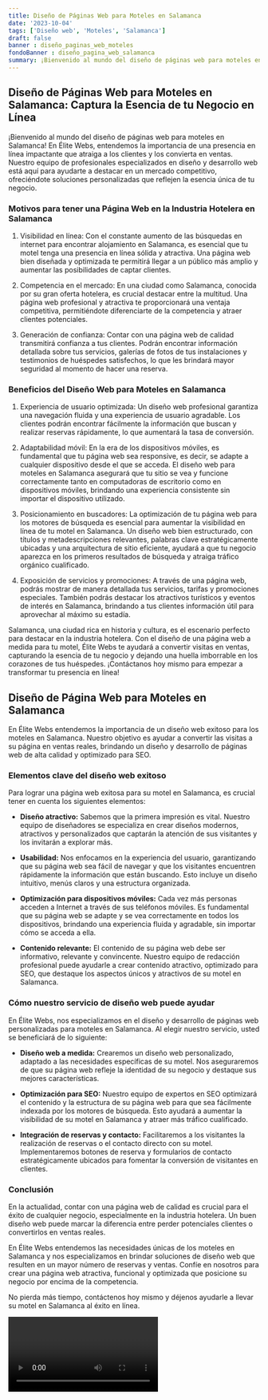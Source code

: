 ```yaml
---
title: Diseño de Páginas Web para Moteles en Salamanca
date: '2023-10-04'
tags: ['Diseño web', 'Moteles', 'Salamanca']
draft: false
banner : diseño_paginas_web_moteles
fondoBanner : diseño_pagina_web_salamanca
summary: ¡Bienvenido al mundo del diseño de páginas web para moteles en Salamanca! En Élite Webs, entendemos la importancia de una presencia en línea impactante que atraiga a los clientes y los convierta en ventas. Nuestro equipo de profesionales especializados en diseño y desarrollo web está aquí para ayudarte a destacar en un mercado competitivo, ofreciéndote soluciones personalizadas que reflejen la esencia única de tu negocio.
---
```


## Diseño de Páginas Web para Moteles en Salamanca: Captura la Esencia de tu Negocio en Línea

¡Bienvenido al mundo del diseño de páginas web para moteles en Salamanca! En Élite Webs, entendemos la importancia de una presencia en línea impactante que atraiga a los clientes y los convierta en ventas. Nuestro equipo de profesionales especializados en diseño y desarrollo web está aquí para ayudarte a destacar en un mercado competitivo, ofreciéndote soluciones personalizadas que reflejen la esencia única de tu negocio.

### Motivos para tener una Página Web en la Industria Hotelera en Salamanca

1. Visibilidad en línea: Con el constante aumento de las búsquedas en internet para encontrar alojamiento en Salamanca, es esencial que tu motel tenga una presencia en línea sólida y atractiva. Una página web bien diseñada y optimizada te permitirá llegar a un público más amplio y aumentar las posibilidades de captar clientes.

2. Competencia en el mercado: En una ciudad como Salamanca, conocida por su gran oferta hotelera, es crucial destacar entre la multitud. Una página web profesional y atractiva te proporcionará una ventaja competitiva, permitiéndote diferenciarte de la competencia y atraer clientes potenciales.

3. Generación de confianza: Contar con una página web de calidad transmitirá confianza a tus clientes. Podrán encontrar información detallada sobre tus servicios, galerías de fotos de tus instalaciones y testimonios de huéspedes satisfechos, lo que les brindará mayor seguridad al momento de hacer una reserva.

### Beneficios del Diseño Web para Moteles en Salamanca

1. Experiencia de usuario optimizada: Un diseño web profesional garantiza una navegación fluida y una experiencia de usuario agradable. Los clientes podrán encontrar fácilmente la información que buscan y realizar reservas rápidamente, lo que aumentará la tasa de conversión.

2. Adaptabilidad móvil: En la era de los dispositivos móviles, es fundamental que tu página web sea responsive, es decir, se adapte a cualquier dispositivo desde el que se acceda. El diseño web para moteles en Salamanca asegurará que tu sitio se vea y funcione correctamente tanto en computadoras de escritorio como en dispositivos móviles, brindando una experiencia consistente sin importar el dispositivo utilizado.

3. Posicionamiento en buscadores: La optimización de tu página web para los motores de búsqueda es esencial para aumentar la visibilidad en línea de tu motel en Salamanca. Un diseño web bien estructurado, con títulos y metadescripciones relevantes, palabras clave estratégicamente ubicadas y una arquitectura de sitio eficiente, ayudará a que tu negocio aparezca en los primeros resultados de búsqueda y atraiga tráfico orgánico cualificado.

4. Exposición de servicios y promociones: A través de una página web, podrás mostrar de manera detallada tus servicios, tarifas y promociones especiales. También podrás destacar los atractivos turísticos y eventos de interés en Salamanca, brindando a tus clientes información útil para aprovechar al máximo su estadía.

Salamanca, una ciudad rica en historia y cultura, es el escenario perfecto para destacar en la industria hotelera. Con el diseño de una página web a medida para tu motel, Élite Webs te ayudará a convertir visitas en ventas, capturando la esencia de tu negocio y dejando una huella imborrable en los corazones de tus huéspedes. ¡Contáctanos hoy mismo para empezar a transformar tu presencia en línea!

<GifSeo />

<Cta />

## Diseño de Página Web para Moteles en Salamanca

En Élite Webs entendemos la importancia de un diseño web exitoso para los moteles en Salamanca. Nuestro objetivo es ayudar a convertir las visitas a su página en ventas reales, brindando un diseño y desarrollo de páginas web de alta calidad y optimizado para SEO.

### Elementos clave del diseño web exitoso

Para lograr una página web exitosa para su motel en Salamanca, es crucial tener en cuenta los siguientes elementos:

- **Diseño atractivo:** Sabemos que la primera impresión es vital. Nuestro equipo de diseñadores se especializa en crear diseños modernos, atractivos y personalizados que captarán la atención de sus visitantes y los invitarán a explorar más.

- **Usabilidad:** Nos enfocamos en la experiencia del usuario, garantizando que su página web sea fácil de navegar y que los visitantes encuentren rápidamente la información que están buscando. Esto incluye un diseño intuitivo, menús claros y una estructura organizada.

- **Optimización para dispositivos móviles:** Cada vez más personas acceden a Internet a través de sus teléfonos móviles. Es fundamental que su página web se adapte y se vea correctamente en todos los dispositivos, brindando una experiencia fluida y agradable, sin importar cómo se acceda a ella.

- **Contenido relevante:** El contenido de su página web debe ser informativo, relevante y convincente. Nuestro equipo de redacción profesional puede ayudarle a crear contenido atractivo, optimizado para SEO, que destaque los aspectos únicos y atractivos de su motel en Salamanca.

### Cómo nuestro servicio de diseño web puede ayudar

En Élite Webs, nos especializamos en el diseño y desarrollo de páginas web personalizadas para moteles en Salamanca. Al elegir nuestro servicio, usted se beneficiará de lo siguiente:

- **Diseño web a medida:** Crearemos un diseño web personalizado, adaptado a las necesidades específicas de su motel. Nos aseguraremos de que su página web refleje la identidad de su negocio y destaque sus mejores características.

- **Optimización para SEO:** Nuestro equipo de expertos en SEO optimizará el contenido y la estructura de su página web para que sea fácilmente indexada por los motores de búsqueda. Esto ayudará a aumentar la visibilidad de su motel en Salamanca y atraer más tráfico cualificado.

- **Integración de reservas y contacto:** Facilitaremos a los visitantes la realización de reservas o el contacto directo con su motel. Implementaremos botones de reserva y formularios de contacto estratégicamente ubicados para fomentar la conversión de visitantes en clientes.

### Conclusión

En la actualidad, contar con una página web de calidad es crucial para el éxito de cualquier negocio, especialmente en la industria hotelera. Un buen diseño web puede marcar la diferencia entre perder potenciales clientes o convertirlos en ventas reales.

En Élite Webs entendemos las necesidades únicas de los moteles en Salamanca y nos especializamos en brindar soluciones de diseño web que resulten en un mayor número de reservas y ventas. Confíe en nosotros para crear una página web atractiva, funcional y optimizada que posicione su negocio por encima de la competencia.

No pierda más tiempo, contáctenos hoy mismo y déjenos ayudarle a llevar su motel en Salamanca al éxito en línea.

<Video />

<CtaBot job='Moteles' city='Salamanca'/>

<Gmaps query='Salamanca+españa+maps' />